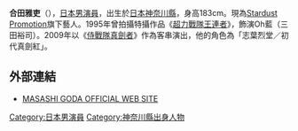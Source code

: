{{japanese|japanese=合田 雅吏|kana=ごうだ まさし|romaji=Gōda Masashi}}
'''合田雅吏'''（{{bd|1970年|1月9日|catIdx=Goda Masashi}}），[[日本|日本]][[男演員|男演員]]，出生於[[日本|日本]][[神奈川縣|神奈川縣]]，身高183cm。現為[[Stardust_Promotion|Stardust Promotion]]旗下藝人。1995年曾拍攝特攝作品《[[超力戰隊王連者|超力戰隊王連者]]》，飾演Oh藍（三田裕司）。2009年以《[[侍戰隊真劍者|侍戰隊真劍者]]》作為客串演出，他的角色為「志葉烈堂／初代真劍紅」。

==外部連結==
*[https://web.archive.org/web/20080623093537/http://www2.stardust.co.jp/rooms/goda/ MASASHI GODA OFFICIAL WEB SITE]
{{Japan-bio-stub}}
{{超級戰隊系列歷代藍衣戰士主演演員}}
{{DEFAULTSORT:Goda Masashi}}
[[Category:日本男演員|Category:日本男演員]]
[[Category:神奈川縣出身人物|Category:神奈川縣出身人物]]
